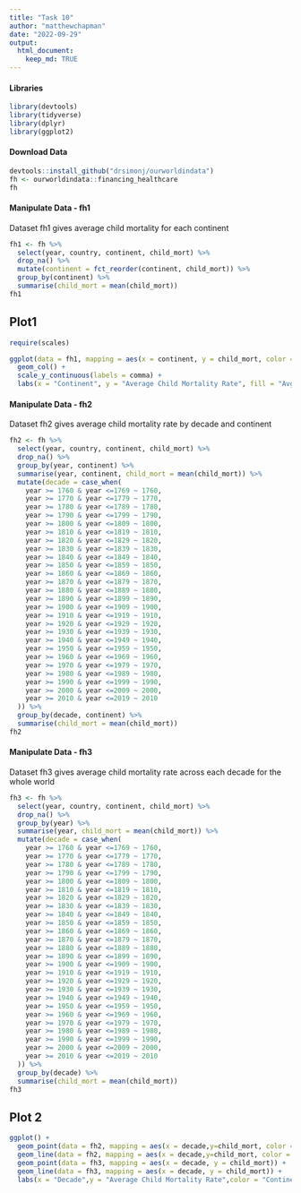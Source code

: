 ```yaml
---
title: "Task 10"
author: "matthewchapman"
date: "2022-09-29"
output: 
  html_document:
    keep_md: TRUE
---
```

#### Libraries
```r
library(devtools)
library(tidyverse)
library(dplyr)
library(ggplot2)
```

#### Download Data
```r
devtools::install_github("drsimonj/ourworldindata")
fh <- ourworldindata::financing_healthcare
fh
```

#### Manipulate Data - fh1
Dataset fh1 gives average child mortality for each continent
```r
fh1 <- fh %>%
  select(year, country, continent, child_mort) %>%
  drop_na() %>%
  mutate(continent = fct_reorder(continent, child_mort)) %>%
  group_by(continent) %>%
  summarise(child_mort = mean(child_mort))
fh1
```

## Plot1
```r
require(scales)

ggplot(data = fh1, mapping = aes(x = continent, y = child_mort, color = child_mort, fill = child_mort)) +
  geom_col() +
  scale_y_continuous(labels = comma) +
  labs(x = "Continent", y = "Average Child Mortality Rate", fill = "Avg Child Mort Rate",color = "Avg Child Mort Rate", title = "Average Child Mortality Accross All Time By Continent")

```


#### Manipulate Data - fh2
Dataset fh2 gives average child mortality rate by decade and continent
```r
fh2 <- fh %>%
  select(year, country, continent, child_mort) %>%
  drop_na() %>%
  group_by(year, continent) %>%
  summarise(year, continent, child_mort = mean(child_mort)) %>%
  mutate(decade = case_when(
    year >= 1760 & year <=1769 ~ 1760,
    year >= 1770 & year <=1779 ~ 1770,
    year >= 1780 & year <=1789 ~ 1780,
    year >= 1790 & year <=1799 ~ 1790,
    year >= 1800 & year <=1809 ~ 1800,
    year >= 1810 & year <=1819 ~ 1810,
    year >= 1820 & year <=1829 ~ 1820,
    year >= 1830 & year <=1839 ~ 1830,
    year >= 1840 & year <=1849 ~ 1840,
    year >= 1850 & year <=1859 ~ 1850,
    year >= 1860 & year <=1869 ~ 1860,
    year >= 1870 & year <=1879 ~ 1870,
    year >= 1880 & year <=1889 ~ 1880,
    year >= 1890 & year <=1899 ~ 1890,
    year >= 1900 & year <=1909 ~ 1900,
    year >= 1910 & year <=1919 ~ 1910,
    year >= 1920 & year <=1929 ~ 1920,
    year >= 1930 & year <=1939 ~ 1930,
    year >= 1940 & year <=1949 ~ 1940,
    year >= 1950 & year <=1959 ~ 1950,
    year >= 1960 & year <=1969 ~ 1960,
    year >= 1970 & year <=1979 ~ 1970,
    year >= 1980 & year <=1989 ~ 1980,
    year >= 1990 & year <=1999 ~ 1990,
    year >= 2000 & year <=2009 ~ 2000,
    year >= 2010 & year <=2019 ~ 2010
  )) %>%
  group_by(decade, continent) %>%
  summarise(child_mort = mean(child_mort))
fh2
```

#### Manipulate Data - fh3
Dataset fh3 gives average child mortality rate across each decade for the whole world
```r
fh3 <- fh %>%
  select(year, country, continent, child_mort) %>%
  drop_na() %>%
  group_by(year) %>%
  summarise(year, child_mort = mean(child_mort)) %>%
  mutate(decade = case_when(
    year >= 1760 & year <=1769 ~ 1760,
    year >= 1770 & year <=1779 ~ 1770,
    year >= 1780 & year <=1789 ~ 1780,
    year >= 1790 & year <=1799 ~ 1790,
    year >= 1800 & year <=1809 ~ 1800,
    year >= 1810 & year <=1819 ~ 1810,
    year >= 1820 & year <=1829 ~ 1820,
    year >= 1830 & year <=1839 ~ 1830,
    year >= 1840 & year <=1849 ~ 1840,
    year >= 1850 & year <=1859 ~ 1850,
    year >= 1860 & year <=1869 ~ 1860,
    year >= 1870 & year <=1879 ~ 1870,
    year >= 1880 & year <=1889 ~ 1880,
    year >= 1890 & year <=1899 ~ 1890,
    year >= 1900 & year <=1909 ~ 1900,
    year >= 1910 & year <=1919 ~ 1910,
    year >= 1920 & year <=1929 ~ 1920,
    year >= 1930 & year <=1939 ~ 1930,
    year >= 1940 & year <=1949 ~ 1940,
    year >= 1950 & year <=1959 ~ 1950,
    year >= 1960 & year <=1969 ~ 1960,
    year >= 1970 & year <=1979 ~ 1970,
    year >= 1980 & year <=1989 ~ 1980,
    year >= 1990 & year <=1999 ~ 1990,
    year >= 2000 & year <=2009 ~ 2000,
    year >= 2010 & year <=2019 ~ 2010
  )) %>%
  group_by(decade) %>%
  summarise(child_mort = mean(child_mort))
fh3

```

## Plot 2
```r
ggplot() +
  geom_point(data = fh2, mapping = aes(x = decade,y=child_mort, color = continent)) +
  geom_line(data = fh2, mapping = aes(x = decade,y=child_mort, color = continent)) +
  geom_point(data = fh3, mapping = aes(x = decade, y = child_mort)) +
  geom_line(data = fh3, mapping = aes(x = decade, y = child_mort)) +
  labs(x = "Decade",y = "Average Child Mortality Rate",color = "Continent",title = "Child Mortality by Decade and Continent")

```


